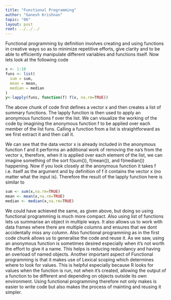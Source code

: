 ```yaml
---
title: "Functional Programming"
author: "Ganesh Krishnan"
topic: "06"
layout: post
root: ../../../
---
```

Functional programming by definition involves creating and using functions in creative ways so as to minimize 
repetitive efforts, give clarity and to be able to efficiently manipulate different variables and functions itself. 
Now lets look at the following code

```r
x <- 1:10
funs <- list(
  sum = sum,
  mean = mean,
  median = median
)
y<-lapply(funs, function(f) f(x, na.rm=TRUE))
```

The above chunk of code first defines a vector x and then creates a list of summary functions. The
lapply function is then used to apply an anonymous functions f over the list. We can visualize the working of the 
code by imagining the anonymous function f to be applied over each member of the list funs. Calling a function from 
a list is straightforward as we first extract it and then call it.

We can see that the data vector x is already included in the anonymous function f and it performs an additional 
work of removing the na's from the vector x, therefore, when it is applied over each element of the list, we can 
imagine something of the sort f(sum()), f(mean()), and f(median()) happening. Now if you look closely at the 
anonymous function it takes f i.e. itself as the argument and by definition of f it contains the vector x (no 
matter what the input is). Therefore the result of the lapply function here is similar to 

```r
sum <- sum(x,na.rm=TRUE)
mean <- mean(x,na.rm=TRUE)
median <- median(x,na.rm=TRUE)
```

We could have achieved the same, as given above, but doing so using functional programming is much more compact. 
Also using list of functions lets us summarise an object in multiple ways. It also allows us to work with data 
frames where there are multiple columns and ensures that we dont accidentally miss any column. Also functional 
programming as in the first code chunk allows us to generalise the code and reuse it.  As we saw, using an 
anonymous function is sometimes desired especially when it’s not worth the effort to give it a name. This helps is
reducing redundancy and having an overload of named objects. Another important aspect of Functional programming is 
that it makes use of Lexical scoping which determines where to look for values. This is helpful especially because 
R looks for values when the function is run, not when it’s created, allowing the output of a function to be 
different and depending on objects outside its own environment. Using functional programming therefore not only 
makes is easier to write code but also makes
the process of mainting and reusing it simpler.
